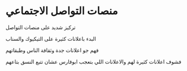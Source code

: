 # منصات التواصل الاجتماعي

تركيز شديد على منصات التواصل

البدء باعلانات كثيرة على التيكيوك والسناب

فهم جو اعلانات جدة وثقافة الناس وطبقاتهم 

فشوف اعلانات كثيرة لهم والاعلانات اللي بتعجب ابوفارس عشان تتبع النسق بتاعهم


